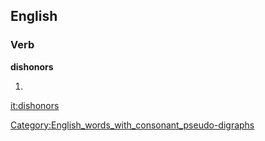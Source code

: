 ==English==
[[Category:English_words_with_consonant_pseudo-digraphs]]

===Verb===
'''dishonors'''

# {{third-person singular of|[[dishonor]]}}

[[it:dishonors]]
